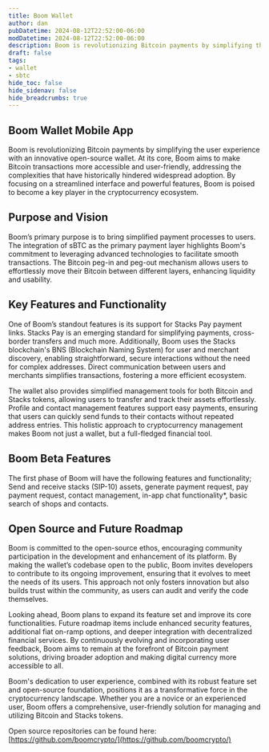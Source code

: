 ```yaml
---
title: Boom Wallet
author: dan
pubDatetime: 2024-08-12T22:52:00-06:00
modDatetime: 2024-08-12T22:52:00-06:00
description: Boom is revolutionizing Bitcoin payments by simplifying the user experience with an innovative open-source wallet
draft: false
tags:
- wallet
- sbtc
hide_toc: false 
hide_sidenav: false
hide_breadcrumbs: true
---
```


## Boom Wallet Mobile App

Boom is revolutionizing Bitcoin payments by simplifying the user experience with an innovative open-source wallet. At its core, Boom aims to make Bitcoin transactions more accessible and user-friendly, addressing the complexities that have historically hindered widespread adoption. By focusing on a streamlined interface and powerful features, Boom is poised to become a key player in the cryptocurrency ecosystem.

## Purpose and Vision

Boom’s primary purpose is to bring simplified payment processes to users. The integration of sBTC as the primary payment layer highlights Boom's commitment to leveraging advanced technologies to facilitate smooth transactions. The Bitcoin peg-in and peg-out mechanism allows users to effortlessly move their Bitcoin between different layers, enhancing liquidity and usability.

## Key Features and Functionality

One of Boom’s standout features is its support for Stacks Pay payment links.  Stacks Pay is an emerging standard for simplifying payments, cross-border transfers and much more.  Additionally, Boom uses the Stacks blockchain's BNS (Blockchain Naming System) for user and merchant discovery, enabling straightforward, secure interactions without the need for complex addresses. Direct communication between users and merchants simplifies transactions, fostering a more efficient ecosystem.

The wallet also provides simplified management tools for both Bitcoin and Stacks tokens, allowing users to transfer and track their assets effortlessly. Profile and contact management features support easy payments, ensuring that users can quickly send funds to their contacts without repeated address entries. This holistic approach to cryptocurrency management makes Boom not just a wallet, but a full-fledged financial tool.

## Boom Beta Features
The first phase of Boom will have the following features and functionality; Send and receive stacks (SIP-10) assets, generate payment request, pay payment request, contact management, in-app chat functionality*, basic search of shops and contacts.

## Open Source and Future Roadmap

Boom is committed to the open-source ethos, encouraging community participation in the development and enhancement of its platform. By making the wallet’s codebase open to the public, Boom invites developers to contribute to its ongoing improvement, ensuring that it evolves to meet the needs of its users. This approach not only fosters innovation but also builds trust within the community, as users can audit and verify the code themselves.

Looking ahead, Boom plans to expand its feature set and improve its core functionalities. Future roadmap items include enhanced security features, additional fiat on-ramp options, and deeper integration with decentralized financial services. By continuously evolving and incorporating user feedback, Boom aims to remain at the forefront of Bitcoin payment solutions, driving broader adoption and making digital currency more accessible to all.

Boom's dedication to user experience, combined with its robust feature set and open-source foundation, positions it as a transformative force in the cryptocurrency landscape. Whether you are a novice or an experienced user, Boom offers a comprehensive, user-friendly solution for managing and utilizing Bitcoin and Stacks tokens.

Open source repositories can be found here: [https://github.com/boomcrypto/](https://github.com/boomcrypto/)
